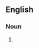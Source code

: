 ==English==

===Noun===
{{en-noun|sg=[[pinch]]-[[hitter]]}}

# {{alternative spelling of|pinch hitter}}